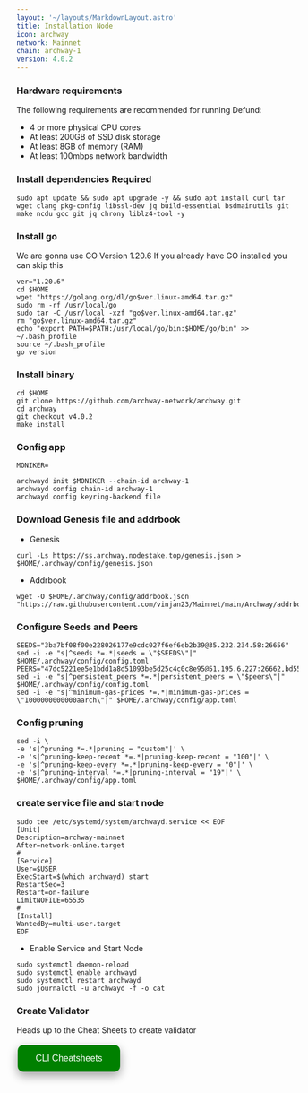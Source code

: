 ```yaml
---
layout: '~/layouts/MarkdownLayout.astro'
title: Installation Node
icon: archway
network: Mainnet
chain: archway-1
version: 4.0.2
---
```


### Hardware requirements

The following requirements are recommended for running Defund:

- 4 or more physical CPU cores
- At least 200GB of SSD disk storage
- At least 8GB of memory (RAM)
- At least 100mbps network bandwidth


### Install dependencies Required

```
sudo apt update && sudo apt upgrade -y && sudo apt install curl tar wget clang pkg-config libssl-dev jq build-essential bsdmainutils git make ncdu gcc git jq chrony liblz4-tool -y
```

### Install go

We are gonna use GO Version 1.20.6
If you already have GO installed you can skip this 

```
ver="1.20.6"
cd $HOME
wget "https://golang.org/dl/go$ver.linux-amd64.tar.gz"
sudo rm -rf /usr/local/go
sudo tar -C /usr/local -xzf "go$ver.linux-amd64.tar.gz"
rm "go$ver.linux-amd64.tar.gz"
echo "export PATH=$PATH:/usr/local/go/bin:$HOME/go/bin" >> ~/.bash_profile
source ~/.bash_profile
go version
```

### Install binary

```
cd $HOME
git clone https://github.com/archway-network/archway.git
cd archway
git checkout v4.0.2
make install
```

### Config app
```
MONIKER=
```
```
archwayd init $MONIKER --chain-id archway-1
archwayd config chain-id archway-1
archwayd config keyring-backend file
```

### Download Genesis file and addrbook

- Genesis

```
curl -Ls https://ss.archway.nodestake.top/genesis.json > $HOME/.archway/config/genesis.json
```
- Addrbook

```
wget -O $HOME/.archway/config/addrbook.json "https://raw.githubusercontent.com/vinjan23/Mainnet/main/Archway/addrbook.json"
```

### Configure Seeds and Peers

```
SEEDS="3ba7bf08f00e228026177e9cdc027f6ef6eb2b39@35.232.234.58:26656"
sed -i -e "s|^seeds *=.*|seeds = \"$SEEDS\"|" $HOME/.archway/config/config.toml
PEERS="47dc5221ee5e1bdd1a8d51093be5d25c4c0c8e95@51.195.6.227:26662,bd55b5f6d58013f2b14453de63510a06e5949b14@167.235.180.97:11556,b96b188c049814c0c848d285ebbfa5af77396387@65.108.238.219:11556,996a4e60bea02401787178cac264fddf23301921@65.109.20.54:11556,dec4f5b15f44dd1c1a35084e4d2da7e05fa7a9da@95.216.46.125:31656,f1b210360e2df8242cbbd9a54662abfd1d6a9faf@136.243.67.189:11556,3ba7bf08f00e228026177e9cdc027f6ef6eb2b39@35.232.234.58:26656"
sed -i -e "s|^persistent_peers *=.*|persistent_peers = \"$peers\"|" $HOME/.archway/config/config.toml
sed -i -e "s|^minimum-gas-prices *=.*|minimum-gas-prices = \"1000000000000aarch\"|" $HOME/.archway/config/app.toml
```

### Config pruning

```
sed -i \
-e 's|^pruning *=.*|pruning = "custom"|' \
-e 's|^pruning-keep-recent *=.*|pruning-keep-recent = "100"|' \
-e 's|^pruning-keep-every *=.*|pruning-keep-every = "0"|' \
-e 's|^pruning-interval *=.*|pruning-interval = "19"|' \
$HOME/.archway/config/app.toml
```


### create service file and start node

```
sudo tee /etc/systemd/system/archwayd.service << EOF
[Unit]
Description=archway-mainnet
After=network-online.target
#
[Service]
User=$USER
ExecStart=$(which archwayd) start
RestartSec=3
Restart=on-failure
LimitNOFILE=65535
#
[Install]
WantedBy=multi-user.target
EOF
```

- Enable Service and Start Node

```
sudo systemctl daemon-reload
sudo systemctl enable archwayd
sudo systemctl restart archwayd
sudo journalctl -u archwayd -f -o cat
```

### Create Validator

Heads up to the Cheat Sheets to create validator

<a href="https://service.vinjan.xyz/mainnet/archway/cheat" target="_blank">
  <button style="background-color: green; border: none; color: white; padding: 15px 32px; text-align: center; text-decoration: none; display: inline-block; font-size: 16px; margin: 4px 2px; cursor: pointer; border-radius: 10px; box-shadow: 0 8px 16px 0 rgba(0,0,0,0.2), 0 6px 20px 0 rgba(0,0,0,0.19);" onmouseover="this.style.boxShadow='0 0 0 4px rgba(0,255,0,0.5)'" onmouseout="this.style.boxShadow='0 8px 16px 0 rgba(0,0,0,0.2), 0 6px 20px 0 rgba(0,0,0,0.19)'">CLI Cheatsheets</button>
</a>

